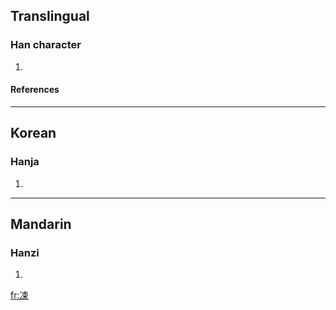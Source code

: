 ==Translingual==
===Han character===
{{Han char|rn=15|rad=冫|as=07|sn=9|four=|canj=戈一木中 (IMDL)}}
# {{defn|Han|sort=冫07}}
====References====
{{Han ref|kx=0132.280|dkj=01650|dj=0296.150|hdz=10297.170|uh=51C1|ud=20929}}
----
==Korean==
===Hanja===
{{ko-hanja|hangeul=수|rv=su|mr=su}}
# {{defn|Korean}}
----
==Mandarin==
===Hanzi===
{{cmn-hanzi|pin=[[shù]] ([[shu4]])|wg=shu<sup>4</sup>}}
# {{defn|Mandarin}}

[[fr:凁]]